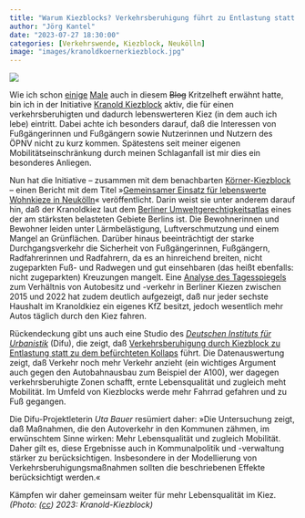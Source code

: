 ```yaml
---
title: "Warum Kiezblocks? Verkehrsberuhigung führt zu Entlastung statt Kollaps"
author: "Jörg Kantel"
date: "2023-07-27 18:30:00"
categories: [Verkehrswende, Kiezblock, Neukölln]
image: "images/kranoldkoernerkiezblock.jpg"
---
```


[![](images/kranoldkoernerkiezblock-b.jpg)](https://www.flickr.com/photos/schockwellenreiter/53008187761/)

Wie ich schon [einige](https://kantel.github.io/posts/2023062802_kranold_kiezblock/) [Male](https://kantel.github.io/posts/2023070603_kiezspaziergang_kranold_kiezblock/) auch in diesem ~~Blog~~ Kritzelheft erwähnt hatte, bin ich in der Initiative [Kranold Kiezblock](https://www.kiezblocks.de/kranold/) aktiv, die für einen verkehrsberuhigten und dadurch lebenswerteren Kiez (in dem auch ich lebe) eintritt. Dabei achte ich besonders darauf, daß die Interessen von Fußgängerinnen und Fußgängern sowie Nutzerinnen und Nutzern des ÖPNV nicht zu kurz kommen. Spätestens seit meiner eigenen Mobilitätseinschränkung durch meinen Schlaganfall ist mir dies ein besonderes Anliegen.

Nun hat die Initiative -- zusammen mit dem benachbarten [Körner-Kiezblock](https://www.kiezblocks.de/koerner/) -- einen Bericht mit dem Titel »[Gemeinsamer Einsatz für lebenswerte Wohnkieze in Neukölln](https://www.kiezblocks.de/kranold-und-koerner-kiezblocks-gemeinsamer-einsatz-fuer-lebenswertere-wohnkieze-in-neukoelln/)« veröffentlicht. Darin weist sie unter anderem darauf hin, daß der Kranoldkiez laut dem [Berliner Umweltgerechtigkeitsatlas](https://www.berlin.de/sen/uvk/umwelt/nachhaltigkeit/umweltgerechtigkeit/) eines der am stärksten belasteten Gebiete Berlins ist. Die Bewohnerinnen und Bewohner leiden unter Lärmbelästigung, Luftverschmutzung und einem Mangel an Grünflächen. Darüber hinaus beeinträchtigt der starke Durchgangsverkehr die Sicherheit von Fußgängerinnen, Fußgängern, Radfahrerinnen und Radfahrern, da es an hinreichend breiten, nicht zugeparkten Fuß- und Radwegen und gut einsehbaren (das heißt ebenfalls: nicht zugeparkten) Kreuzungen mangelt. Eine [Analyse des Tagesspiegels](https://interaktiv.tagesspiegel.de/lab/analyse-zu-autobesitz-in-berlin/) zum Verhältnis von Autobesitz und -verkehr in Berliner Kiezen zwischen 2015 und 2022 hat zudem deutlich aufgezeigt, daß nur jeder sechste Haushalt im Kranoldkiez ein eigenes KfZ besitzt, jedoch wesentlich mehr Autos täglich durch den Kiez fahren.

Rückendeckung gibt uns auch eine Studio des *[Deutschen Instituts für Urbanistik](https://difu.de/)* (Difu), die zeigt, daß [Verkehrsberuhigung durch Kiezblock zu Entlastung statt zu dem befürchteten Kollaps](https://entwicklungsstadt.de/studie-zeigt-verkehrsberuhigung-fuehrt-zu-entlastung-statt-kollaps/) führt. Die Datenauswertung zeigt, daß Verkehr noch mehr Verkehr anzieht (ein wichtiges Argument auch gegen den Autobahnausbau zum Beispiel der A100), wer dagegen verkehrsberuhigte Zonen schafft, ernte Lebensqualität und zugleich meht Mobilität. Im Umfeld von Kiezblocks werde mehr Fahrrad gefahren und zu Fuß gegangen.

Die Difu-Projektleterin *Uta Bauer* resümiert daher: »Die Untersuchung zeigt, daß Maßnahmen, die den Autoverkehr in den Kommunen zähmen, im erwünschtem Sinne wirken: Mehr Lebensqualität und zugleich Mobilität. Daher gilt es, diese Ergebnisse auch in Kommunalpolitik und -verwaltung stärker zu berücksichtigen. Insbesondere in der Modellierung von Verkehrsberuhigungsmaßnahmen sollten die beschriebenen Effekte berücksichtigt werden.«

Kämpfen wir daher gemeinsam weiter für mehr Lebensqualität im Kiez. *(Photo: ([cc](http://creativecommons.org/licenses/by-nc-nd/2.0/)) 2023: Kranold-Kiezblock)*

